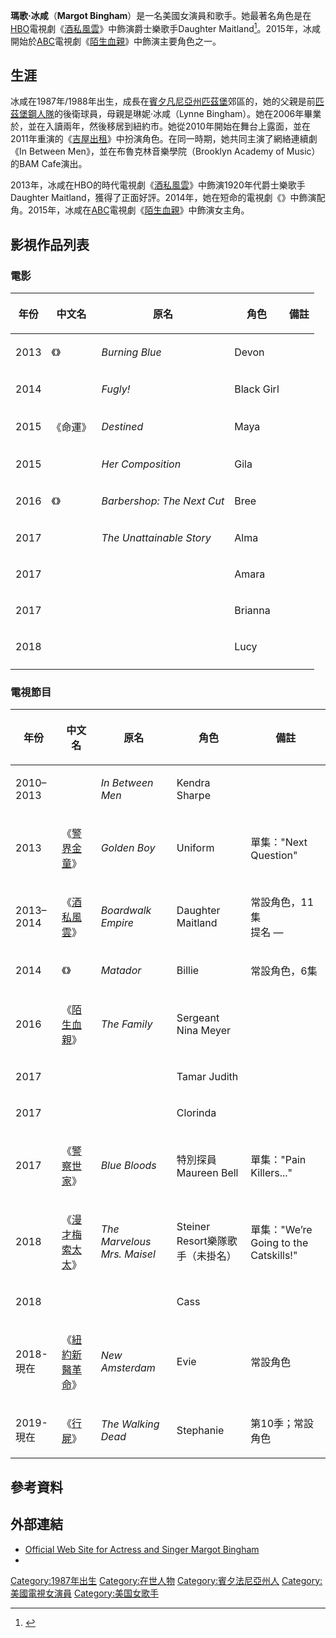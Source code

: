 {{expand|time=2016-10-27T04:36:37+00:00}}
{{noteTA
|G1=Show
|G2=Movie
|1=zh-hk:髮達屋3: 滅罪兄弟幫; zh-cn:哈啦大发师3;
}}
{{Infobox person   
| name = 瑪歌·冰咸<br />Margot Bingham
| image = Margot Bingham 14.jpg
| caption       =  2014年的冰咸
| birth_name =  
| birth_date =  {{Birth based on age as of date |25 |2013|11|06}}
| birth_place = 美國[[賓夕凡尼亞州|賓夕凡尼亞州]][[匹茲堡|匹茲堡]]
| occupation = 女演員、歌手
| website = {{URL|http://www.margotbingham.com/|margotbingham.com}}
}}
'''瑪歌·冰咸'''（'''Margot Bingham'''）是一名美國女演員和歌手。她最著名角色是在[[HBO|HBO]]電視劇《[[酒私風雲|酒私風雲]]》中飾演爵士樂歌手Daughter Maitland<ref>{{Cite web |url = http://www.rollingstone.com/tv/news/boardwalk-empire-actress-margot-bingham-dishes-on-daughter-maitland-20131115 |title = 'Boardwalk Empire' Actress Margot Bingham Dishes on Daughter Maitland |author = Sarene Leeds |date = 2013-11-15 |publisher = Rolling Stone |language = en |access-date = 2016-10-27 |archive-date = 2017-11-03 |archive-url = https://web.archive.org/web/20171103165008/http://www.rollingstone.com/tv/news/boardwalk-empire-actress-margot-bingham-dishes-on-daughter-maitland-20131115 |dead-url = no }}</ref>。2015年，冰咸開始於[[美國廣播公司|ABC]]電視劇《[[陌生血親|陌生血親]]》中飾演主要角色之一。

== 生涯 ==
冰咸在1987年/1988年出生，成長在[[賓夕凡尼亞州|賓夕凡尼亞州]][[匹茲堡|匹茲堡]]郊區的{{link-en|Green Tree, Pennsylvania|Green Tree, Pennsylvania|Green Tree}}，她的父親{{link-en|基克·冰咸|Craig Bingham (American football)}}是前[[匹茲堡鋼人隊|匹茲堡鋼人隊]]的後衛球員，母親是琳妮·冰咸（Lynne Bingham）。她在2006年畢業於{{link-en|匹茲堡創意與表演藝術學校|Pittsburgh Creative and Performing Arts School}}，並在{{link-en|波因帕克大學|Point Park University}}入讀兩年，然後移居到紐約市。她從2010年開始在舞台上露面，並在2011年重演的《[[吉屋出租|吉屋出租]]》中扮演角色。在同一時期，她共同主演了網絡連續劇《In Between Men》，並在布魯克林音樂學院（Brooklyn Academy of Music）的BAM Cafe演出。

2013年，冰咸在HBO的時代電視劇《[[酒私風雲|酒私風雲]]》中飾演1920年代爵士樂歌手Daughter Maitland，獲得了正面好評。2014年，她在短命的電視劇《{{link-en|Matador (American TV series)|Matador (American TV series)|Matador}}》中飾演配角。2015年，冰咸在[[美國廣播公司|ABC]]電視劇《[[陌生血親|陌生血親]]》中飾演女主角。

== 影視作品列表 ==
=== 電影 ===
{| class="wikitable sortable"
|-
! 年份
! 中文名
! 原名
! 角色
! class="unsortable" | 備註
|-
| 2013
| 《{{link-en|燃烧蓝|Burning Blue (film)}}》
| ''Burning Blue''
| Devon
|
|-
| 2014
| {{n/a}}
| ''Fugly!''
| Black Girl
|
|-
| 2015
| 《命運》
| ''Destined''
| Maya
|
|-
| 2015
| {{n/a}}
| ''Her Composition''
| Gila
|
|-
| 2016
| 《{{link-en|髮達屋3: 滅罪兄弟幫|Barbershop: The Next Cut}}》
| ''Barbershop: The Next Cut''
| Bree
|
|-
| 2017
| {{n/a}}
| ''The Unattainable Story''
| Alma
|
|-
| 2017
| {{n/a}}
| ''{{link-en|Saturday Church|Saturday Church}}''
| Amara
|
|-
| 2017
| {{n/a}}
| ''{{link-en|Anything (film)|Anything (film)|Anything}}''
| Brianna
|
|-
| 2018
| {{n/a}}
| ''{{link-en|Then Came You (2018 film)|Then Came You (2018 film)|Then Came You}}''
| Lucy
|
|-
|}

=== 電視節目 ===
{| class="wikitable sortable"
! 年份
! 中文名
! 原名
! 角色
! class="unsortable" | 備註
|-
| 2010–2013
| {{n/a}}
| ''In Between Men''
| Kendra Sharpe
|
|-
| 2013
| 《[[警界金童|警界金童]]》
| ''Golden Boy''
| Uniform
| 單集："Next Question"
|-
| 2013–2014
| 《[[酒私風雲|酒私風雲]]》
| ''Boardwalk Empire''
| Daughter Maitland
| 常設角色，11集<br />提名 — {{link-en|美國演員工會獎電視戲劇類最佳集體演出|Screen Actors Guild Award for Outstanding Performance by an Ensemble in a Drama Series}}
|-
| 2014
| 《{{link-en|足坛密探|Matador (U.S. TV series)}}》
| ''Matador''
| Billie
| 常設角色，6集
|-
| 2016
| 《[[陌生血親|陌生血親]]》
| ''The Family''
| Sergeant Nina Meyer
|
|-
| 2017
| {{n/a}}
| ''{{link-en|Queen Sugar|Queen Sugar}}''
| Tamar Judith
|
|-
| 2017
| {{n/a}}
| ''{{link-en|She's Gotta Have It (TV series)|She's Gotta Have It (TV series)|She's Gotta Have It}}''
| Clorinda
|
|-
| 2017
| 《[[警察世家|警察世家]]》
| ''Blue Bloods''
| 特別探員Maureen Bell
| 單集："Pain Killers..."
|-
| 2018
| 《[[漫才梅索太太|漫才梅索太太]]》
| ''The Marvelous Mrs. Maisel''
| Steiner Resort樂隊歌手（未掛名）
| 單集："We’re Going to the Catskills!"
|-
| 2018
| {{n/a}}
| ''{{link-en|One Dollar (TV series)|One Dollar (TV series)|One Dollar}}''
| Cass
|
|-
| 2018-現在
| 《[[紐約新醫革命|紐約新醫革命]]》
| ''New Amsterdam''
| Evie
| 常設角色
|-
| 2019-現在
| 《[[行屍|行屍]]》
| ''The Walking Dead''
| Stephanie
| 第10季；常設角色
|}

== 參考資料 ==
{{Reflist}}

== 外部連結 ==
* [https://web.archive.org/web/20151027065300/http://www.margotbinghamactress.com/ Official Web Site for Actress and Singer Margot Bingham]
* {{IMDb name|3925982}}

{{DEFAULTSORT: Bingham, Margot}}
[[Category:1987年出生|Category:1987年出生]]
[[Category:在世人物|Category:在世人物]]
[[Category:賓夕法尼亞州人|Category:賓夕法尼亞州人]]
[[Category:美國電視女演員|Category:美國電視女演員]]
[[Category:美国女歌手|Category:美国女歌手]]